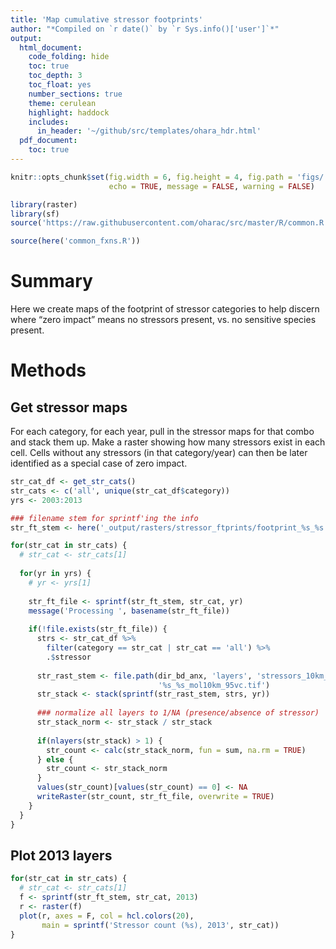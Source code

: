 ```yaml
---
title: 'Map cumulative stressor footprints'
author: "*Compiled on `r date()` by `r Sys.info()['user']`*"
output: 
  html_document:
    code_folding: hide
    toc: true
    toc_depth: 3
    toc_float: yes
    number_sections: true
    theme: cerulean
    highlight: haddock
    includes: 
      in_header: '~/github/src/templates/ohara_hdr.html'
  pdf_document:
    toc: true
---
```


``` r

knitr::opts_chunk$set(fig.width = 6, fig.height = 4, fig.path = 'figs/',
                      echo = TRUE, message = FALSE, warning = FALSE)

library(raster)
library(sf)
source('https://raw.githubusercontent.com/oharac/src/master/R/common.R')

source(here('common_fxns.R'))

```


# Summary

Here we create maps of the footprint of stressor categories to help discern where "zero impact" means no stressors present, vs. no sensitive species present.

# Methods

## Get stressor maps

For each category, for each year, pull in the stressor maps for that combo and stack them up.  Make a raster showing how many stressors exist in each cell.  Cells without any stressors (in that category/year) can then be later identified as a special case of zero impact.

```r

str_cat_df <- get_str_cats()
str_cats <- c('all', unique(str_cat_df$category))
yrs <- 2003:2013

### filename stem for sprintf'ing the info
str_ft_stem <- here('_output/rasters/stressor_ftprints/footprint_%s_%s.tif')

for(str_cat in str_cats) {
  # str_cat <- str_cats[1]
  
  for(yr in yrs) {
    # yr <- yrs[1]
    
    str_ft_file <- sprintf(str_ft_stem, str_cat, yr)
    message('Processing ', basename(str_ft_file))
  
    if(!file.exists(str_ft_file)) {
      strs <- str_cat_df %>%
        filter(category == str_cat | str_cat == 'all') %>%
        .$stressor
      
      str_rast_stem <- file.path(dir_bd_anx, 'layers', 'stressors_10km_95vc',
                                 '%s_%s_mol10km_95vc.tif')
      str_stack <- stack(sprintf(str_rast_stem, strs, yr))
      
      ### normalize all layers to 1/NA (presence/absence of stressor)
      str_stack_norm <- str_stack / str_stack
      
      if(nlayers(str_stack) > 1) {
        str_count <- calc(str_stack_norm, fun = sum, na.rm = TRUE)
      } else {
        str_count <- str_stack_norm
      }
      values(str_count)[values(str_count) == 0] <- NA
      writeRaster(str_count, str_ft_file, overwrite = TRUE)
    }
  }
}

```

## Plot 2013 layers

```r
for(str_cat in str_cats) {
  # str_cat <- str_cats[1]
  f <- sprintf(str_ft_stem, str_cat, 2013)
  r <- raster(f)
  plot(r, axes = F, col = hcl.colors(20),
       main = sprintf('Stressor count (%s), 2013', str_cat))
}
```

